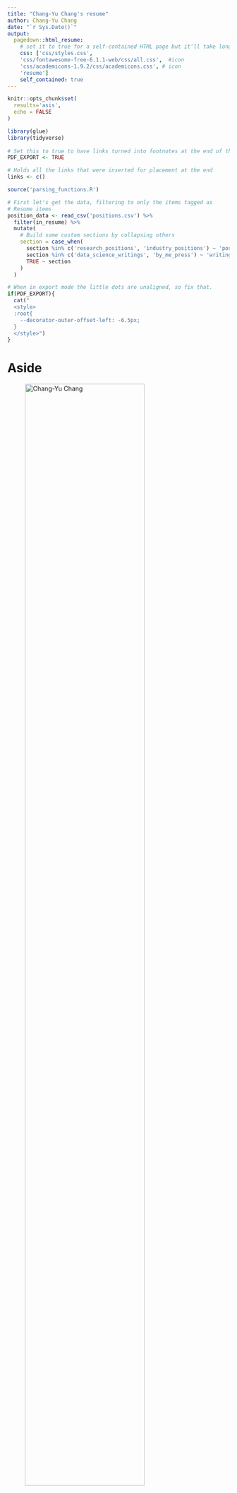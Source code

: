 ```yaml
---
title: "Chang-Yu Chang's resume"
author: Chang-Yu Chang
date: "`r Sys.Date()`"
output:
  pagedown::html_resume:
    # set it to true for a self-contained HTML page but it'll take longer to render
    css: ['css/styles.css', 
    'css/fontawesome-free-6.1.1-web/css/all.css',  #icon
    'css/academicons-1.9.2/css/academicons.css', # icon
    'resume']
    self_contained: true
---
```


```r
knitr::opts_chunk$set(
  results='asis', 
  echo = FALSE
)

library(glue)
library(tidyverse)
  
# Set this to true to have links turned into footnotes at the end of the document
PDF_EXPORT <- TRUE

# Holds all the links that were inserted for placement at the end
links <- c()

source('parsing_functions.R')

# First let's get the data, filtering to only the items tagged as
# Resume items
position_data <- read_csv('positions.csv') %>% 
  filter(in_resume) %>% 
  mutate(
    # Build some custom sections by collapsing others
    section = case_when(
      section %in% c('research_positions', 'industry_positions') ~ 'positions', 
      section %in% c('data_science_writings', 'by_me_press') ~ 'writings',
      TRUE ~ section
    )
  ) 


```


```r
# When in export mode the little dots are unaligned, so fix that. 
if(PDF_EXPORT){
  cat("
  <style>
  :root{
    --decorator-outer-offset-left: -6.5px;
  }
  </style>")
}
```


Aside
================================================================================


![Chang-Yu Chang](icon-192.png){width=80%}

```r
# When in export mode the little dots are unaligned, so fix that. 
if(PDF_EXPORT){
  cat("View this [CV online](https://www.changyuchang.name/pdf/resume.html)")
} else {
  cat("[<i class='fas fa-download'></i> Download a PDF of this CV](https://github.com/Chang-Yu-Chang/cv/raw/master/resume.pdf)")
}
```

Contact Info {#contact}
--------------------------------------------------------------------------------

- changyuchang5@gmail.com
- <i class="fa fa-twitter"></i> [changyu_chang](https://twitter.com/changyu_chang)
- <i class="fa fa-github"></i> [github](https://github.com/Chang-Yu-Chang)
- <i class="fa fa-google"></i> [google scholar](https://scholar.google.com.tw/citations?user=g273Ts8AAAAJ&hl=en)
- <i class="fa fa-link"></i> [personal webite](https://www.changyuchang.name/)
- For more information, please contact me via email.



Disclaimer {#disclaimer}
--------------------------------------------------------------------------------

This resume was made with the R package [**pagedown**](https://github.com/rstudio/pagedown).

The source code is available at [github.com/Chang-Yu-Chang/cv](https://github.com/Chang-Yu-Chang/cv).

Last updated on `r Sys.Date()`.

Main
================================================================================

Chang-Yu Chang 張昌祐 {#title}
--------------------------------------------------------------------------------


```r
intro_text <- ""

cat(sanitize_links(intro_text))
```


Professional Appointment and Education {data-icon=graduation-cap data-concise=true}
--------------------------------------------------------------------------------

```r
print_section(position_data, 'education')
```

Selected Publications {data-icon=book}
--------------------------------------------------------------------------------

```r
print_section(position_data, 'academic_articles')
```

Grants, Fellowships, and Awards {data-icon=money}
--------------------------------------------------------------------------------

```r
print_section(position_data, "honors")
```

References {data-icon=people-group}
--------------------------------------------------------------------------------

```r
print_section(position_data, "referees")
```
